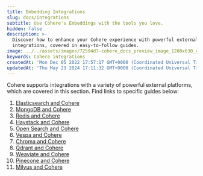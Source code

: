 ```yaml
---
title: Embedding Integrations
slug: docs/integrations
subtitle: Use Cohere's Embeddings with the tools you love.
hidden: false
description: >-
  Discover how to enhance your Cohere experience with powerful external platform
  integrations, covered in easy-to-follow guides.
image: ../../assets/images/72594d7-cohere_docs_preview_image_1200x630_copy.jpg
keywords: Cohere integrations
createdAt: 'Mon Dec 05 2022 17:57:17 GMT+0000 (Coordinated Universal Time)'
updatedAt: 'Thu May 23 2024 17:11:32 GMT+0000 (Coordinated Universal Time)'
---
```

Cohere supports integrations with a variety of powerful external platforms, which are covered in this section. Find links to specific guides below:

1. [Elasticsearch and Cohere](/docs/elasticsearch-and-cohere)
2. [MongoDB and Cohere](/docs/mongodb-and-cohere)
3. [Redis and Cohere](/docs/redis-and-cohere)
4. [Haystack and Cohere](/docs/haystack-and-cohere)
5. [Open Search and Cohere](/docs/opensearch-and-cohere)
6. [Vespa and Cohere](/docs/vespa-and-cohere)
7. [Chroma and Cohere](/docs/chroma-and-cohere)
8. [Qdrant and Cohere](/docs/qdrant-and-cohere)
9. [Weaviate and Cohere](/docs/weaviate-and-cohere)
10. [Pinecone and Cohere](/docs/pinecone-and-cohere)
11. [Milvus and Cohere](/docs/milvus-and-cohere)
